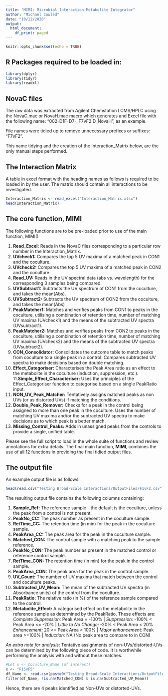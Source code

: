 ```yaml
---
title: "MIMI: Microbial Interaction Metabolite Integrator"
author: "Michael Cowled"
date: "10/12/2020"
output:
  html_document:
    df_print: paged
---
```


```r
knitr::opts_chunk$set(echo = TRUE)
```

## R Packages required to be loaded in:

```r
library(dplyr)
library(tidyr)
library(readxl)
```

## NovaC files

The raw data was extracted from Agilent Chemstation LCMS/HPLC using the NovaC.mac or NovaH.mac macro which generates and Excel file with the following name: "002-D1F-D7-_F7vF2.D_NovaH", as an example.

File names were tidied up to remove unnecessary prefixes or suffixes: "F7vF2".

This name tidying and the creation of the Interaction_Matrix below, are the only manual steps performed.

## The Interaction Matrix

A table in excel format with the heading names as follows is required to be loaded in by the user.
The matrix should contain all interactions to be investigated.

```r
Interaction_Matrix <- read_excel("Interaction_Matrix.xlsx")
head(Interaction_Matrix)
```

## The core function, MIMI

The following functions are to be pre-loaded prior to use of the main function, MIMI()

1. **Read_Excel:** Reads in the NovaC files corresponding to a particular row number in the Interaction_Matrix.
2. **UVcheck1:** Compares the top 5 UV maxima of a matched peak in CON1 and the coculture.
3. **UVcheck2:** Compares the top 5 UV maxima of a matched peak in CON2 and the coculture.
4. **Read_UV:** Reads in the UV spectral data (abs vs. wavelength) for the corresponding 3 samples being compared.
5. **UVSubtract1:** Subtracts the UV spectrum of CON1 from the coculture, and takes the mean(Abs).
6. **UVSubtract2:** Subtracts the UV spectrum of CON2 from the coculture, and takes the mean(Abs)
7. **PeakMatcher1:** Matches and verifies peaks from CON1 to peaks in the coculture, utilising a combination of retention time, number of matching UV maxima (UVcheck1) and the means of the subtracted UV spectra (UVsubtract1).
8. **PeakMatcher2:** Matches and verifies peaks from CON2 to peaks in the coculture, utilising a combination of retention time, number of matching UV maxima (UVcheck2) and the means of the subtracted UV spectra (UVsubtract2).
9. **CON_Consolidator:** Consolidates the outcome table to match peaks from coculture to a single peak in a control. Compares subtracted UV spectra to make decisions based on double matching.
10. **Effect_Categoriser:** Characterises the Peak Area ratio as an effect to the metabolite in the coculture (induction, suppression, etc.).
11.**Simple_Effect_Characteriser:** Uses the principles of the Effect_Categoriser function to categorise based on a single PeakRatio input.
11. **NON_UV_Peak_Matcher:** Tentatively assigns matched peaks as non UVs (or as distorted UVs) if matching the conditions.
11. **Double_Peak_Remover:** Checks for a peak in the control being assigned to more than one peak in the coculture. Uses the number of matching UV maxima and/or the subtracted UV spectra to make decisions as to which peak is a better match.
12. **Missing_Control_Peaks:** Adds in unassigned peaks from the controls to provide a single, unified table.

Please see the full script to load in the whole suite of functions and review annotations for extra details.
The final main function, **MIMI**, combines the use of all 12 functions in providing the final tidied output files.

## The output file

An example output file is as follows:

```r
head(read.csv("Testing Broad-Scale Interactions/OutputFiles/F1vF2.csv"))
```

The resulting output file contains the following columns containing:

1. **Sample_Ref:** The reference sample - the default is the coculture, unless the peak from a control is not present.
2. **PeakNo_CC:** The peak number as present in the coculture sample.
3. **RetTime_CC:** The retention time (in min) for the peak in the coculture sample.
4. **PeakArea_CC:** The peak area for the peak in the coculture sample.
5. **Matched_CON:** The control sample with a matching peak to the sample reference.
6. **PeakNo_CON:** The peak number as present in the matched control or reference control sample.
7. **RetTime_CON:** The retention time (in min) for the peak in the control sample.
8. **PeakArea_CON:** The peak area for the peak in the control sample.
9. **UV_Count:** The number of UV maxima that match between the control and coculture peaks.
10. **Subtracted_UV_Mean:** The mean of the subtracted UV spectra (in Absorbance units) of the control from the coculture.
11. **PeakRatio:** The relative ratio (in %) of the reference sample compared to the control.
12. **Metabolite_Effect:** A categorised effect on the metabolite in the reference sample as determined by the PeakRatio.
These effects are:
*Complete Suppression:* Peak Area = -100%
| *Suppression:* -100% < Peak Area <= -20%
| *Little to No Change:* -20% < Peak Area < 20%
*Enhancement:* 20 <= Peak Area < 100%
| *Major enhancement:* Peak area >=100%
| *Induction:* NA (No peak area to compare to in CON)

*An extra note for analysis*: Tentative assignments of non-UVs/distorted-UVs can be determined by the following piece of code. It is worthwhile performing the analysis with and without these matches.

```r
#Let x <- Coculture_Name (of interest)
x <- "F15vF5"
df_Name <- read.csv(paste0("Testing Broad-Scale Interactions/OutputFiles/", x, ".csv"))
filter(df_Name, !is.na(Matched_CON) & is.na(Subtracted_UV_Mean))
```

Hence, there are 4 peaks identified as Non-UVs or distorted-UVs.

